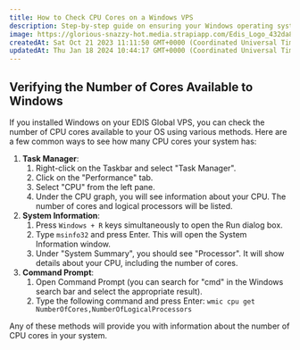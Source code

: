 ```yaml
---
title: How to Check CPU Cores on a Windows VPS
description: Step-by-step guide on ensuring your Windows operating system on a VPS recognizes all available CPU cores. Discover how to verify core count and optimize performance.
image: https://glorious-snazzy-hot.media.strapiapp.com/Edis_Logo_432da83b15.jpg
createdAt: Sat Oct 21 2023 11:11:50 GMT+0000 (Coordinated Universal Time)
updatedAt: Thu Jan 18 2024 10:44:17 GMT+0000 (Coordinated Universal Time)
---
```



## Verifying the Number of Cores Available to Windows

If you installed Windows on your EDIS Global VPS, you can check the number of CPU cores available to your OS using various methods. Here are a few common ways to see how many CPU cores your system has:

1. **Task Manager**:
   1. Right-click on the Taskbar and select "Task Manager".
   2. Click on the "Performance" tab.
   3. Select "CPU" from the left pane.
   4. Under the CPU graph, you will see information about your CPU. The number of cores and logical processors will be listed.
2. **System Information**:
   1. Press `Windows + R` keys simultaneously to open the Run dialog box.
   2. Type `msinfo32` and press Enter. This will open the System Information window.
   3. Under "System Summary", you should see "Processor". It will show details about your CPU, including the number of cores.
3. **Command Prompt**:
   1. Open Command Prompt (you can search for "cmd" in the Windows search bar and select the appropriate result).
   2. Type the following command and press Enter:
      `wmic cpu get NumberOfCores,NumberOfLogicalProcessors`

Any of these methods will provide you with information about the number of CPU cores in your system.

<CtaButton
  label='CPU Cores vs. CPU Sockets'
  link='./understanding-cpu-cores-vs-sockets-in-vps'
/>
